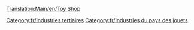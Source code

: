 [[Translation:Main/en/Toy Shop]]
{{fr/Industries|image=ToyShop.png
|nom=Magasin de jouets
|climats=[[Main/en/Climat/Fr#Pays des jouets|Pays des jouets]]
|accepte=[[Main/fr/Jouet|Jouet]]
|produit=Rien
|notes=Absent des autres [[Main/fr/Climat|climats]].
}}

[[Category:fr/Industries tertiaires]]
[[Category:fr/Industries du pays des jouets]]